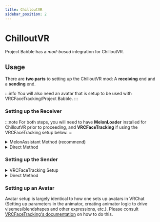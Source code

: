 ```yaml
---
title: ChilloutVR
sidebar_position: 2
---
```


# ChilloutVR

Project Babble has a *mod-based* integration for ChilloutVR.

## Usage

There are **two parts** to setting up the ChilloutVR mod: A **receiving** end and a **sending** end.

:::info
You will also need an avatar that is setup to be used with VRCFaceTracking/Project Babble.
:::

### Setting up the Receiver
:::note
For both steps, you will need to have **MelonLoader** installed for ChilloutVR prior to proceeding, and **VRCFaceTracking** if using the VRCFaceTracking setup below.
:::

<details>
  <summary>MelonAssistant Method (recommend)</summary>

    1. Install [MelonAssistant for ChilloutVR](https://github.com/knah/CVRMelonAssistant/)
    1. Install Kafeijao's OSC Mod using MelonAssistant
    1. Install UI Expansion Kit using MelonAssistant. *This is required to change mod settings in game.*
  ---
  <div style={{
    width: '90%',
    height: 'auto',
    margin: 'auto',
    display: 'flex'
  }}>
  </div>
</details>

<details>
  <summary>Direct Method</summary>

    1. Manually install Kafeijao's OSC Mod using MelonAssistant
    1. Manually install UI Expansion Kit using MelonAssistant. *This is required to change mod settings in game.*
  ---
  <div style={{
    width: '90%',
    height: 'auto',
    margin: 'auto',
    display: 'flex'
  }}>
  </div>
</details>

### Setting up the Sender

<details>
  <summary>VRCFaceTracking Setup</summary>

    1. In Kafeijao's OSC Mod settings, turn on "VRCFT Compatibility". In doing this, any other OSC information being sent to CVR won't work.
  ---
  <div style={{
    width: '90%',
    height: 'auto',
    margin: 'auto',
    display: 'flex'
  }}>
  </div>
</details>

<details>
  <summary>Direct Method</summary>

    1. In settings for Babble, set the OSC address port from its default `8888` to `9000`.
    1. Make sure to set the location prefix to `/avatar/parameters`.
  ---
  <div style={{
    width: '90%',
    height: 'auto',
    margin: 'auto',
    display: 'flex'
  }}>
  </div>
</details>

### Setting up an Avatar

Avatar setup is largely identical to how one sets up avatars in VRChat (Setting up parameters in the animator, creating animator logic to drive visemes/blendshapes and other expressions, etc.). Please consult [VRCFaceTracking's documentation](https://docs.vrcft.io/docs/category/avatar-setup) on how to do this.
